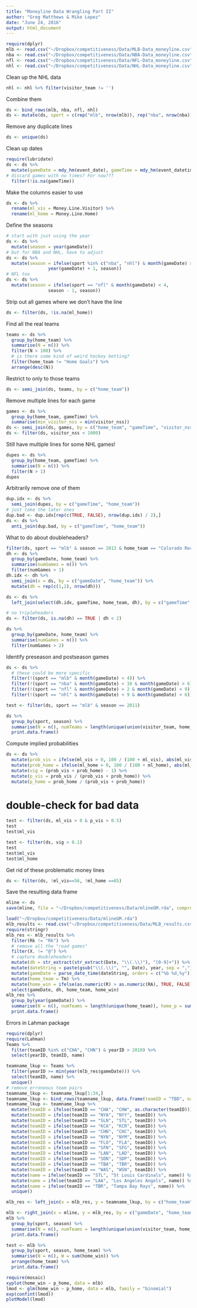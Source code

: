 ```yaml
---
title: "Moneyline Data Wrangling Part II"
author: "Greg Matthews & Mike Lopez"
date: "June 24, 2016"
output: html_document
---
```


```r
require(dplyr)
mlb <- read.csv("~/Dropbox/competitiveness/Data/MLB-Data_moneyline.csv", stringsAsFactors = FALSE)
nba <- read.csv("~/Dropbox/competitiveness/Data/NBA-Data_moneyline.csv", stringsAsFactors = FALSE)
nfl <- read.csv("~/Dropbox/competitiveness/Data/NFL-Data_moneyline.csv", stringsAsFactors = FALSE)
nhl <- read.csv("~/Dropbox/competitiveness/Data/NHL-Data_moneyline.csv", stringsAsFactors = FALSE)
```

Clean up the NHL data

```r
nhl <- nhl %>% filter(visitor_team != '')
```

Combine them

```r
ds <- bind_rows(mlb, nba, nfl, nhl)
ds <- mutate(ds, sport = c(rep("mlb", nrow(mlb)), rep("nba", nrow(nba)), rep("nfl", nrow(nfl)), rep("nhl", nrow(nhl))))
```

Remove any duplicate lines

```r
ds <- unique(ds)
```

Clean up dates

```r
require(lubridate)
ds <- ds %>%
  mutate(gameDate = mdy_hm(event_date), gameTime = mdy_hm(event_datetime)) %>%
# discard games with no times? For now???
  filter(!is.na(gameTime))
```

Make the columns easier to use

```r
ds <- ds %>%
  rename(ml_vis = Money.Line.Visitor) %>%
  rename(ml_home = Money.Line.Home)
```

Define the seasons

```r
# start with just using the year
ds <- ds %>%
  mutate(season = year(gameDate))
# but for NBA and NHL, have to adjust
ds <- ds %>%
  mutate(season = ifelse(sport %in% c("nba", "nhl") & month(gameDate) > 7, 
                year(gameDate) + 1, season))
# NFL too
ds <- ds %>%
  mutate(season = ifelse(sport == "nfl" & month(gameDate) < 4, 
                season - 1, season))
```

Strip out all games where we don't have the line

```r
ds <- filter(ds, !is.na(ml_home))
```

Find all the real teams

```r
teams <- ds %>%
  group_by(home_team) %>%
  summarise(N = n()) %>%
  filter(N > 100) %>%
  # is there some kind of weird hockey betting?
  filter(home_team != "Home Goals") %>%
  arrange(desc(N))
```

Restrict to only to those teams

```r
ds <- semi_join(ds, teams, by = c("home_team"))
```


Remove multiple lines for each game

```r
games <- ds %>%
  group_by(home_team, gameTime) %>%
  summarise(min_visitor_nss = min(visitor_nss))
ds <- semi_join(ds, games, by = c("home_team", "gameTime", "visitor_nss" = "min_visitor_nss"))
ds <- filter(ds, visitor_nss < 1000)
```

Still have multiple lines for some NHL games!

```r
dupes <- ds %>%
  group_by(home_team, gameTime) %>%
  summarise(N = n()) %>%
  filter(N > 1)
dupes
```

Arbitrarily remove one of them

```r
dup.idx <- ds %>%
  semi_join(dupes, by = c("gameTime", "home_team"))
# just take the later ones
dup.bad <- dup.idx[rep(c(TRUE, FALSE), nrow(dup.idx) / 2),]
ds <- ds %>%
  anti_join(dup.bad, by = c("gameTime", "home_team"))
```


What to do about doubleheaders? 

```r
filter(ds, sport == "mlb" & season == 2013 & home_team == "Colorado Rockies" & month(gameDate) == 4 & day(gameDate) == 16) %>% print.data.frame()
dh <- ds %>%
  group_by(gameDate, home_team) %>%
  summarise(numGames = n()) %>%
  filter(numGames > 1)
dh.idx <- dh %>%
  semi_join(x = ds, by = c("gameDate", "home_team")) %>%
  mutate(dh = rep(c(1,2), nrow(dh)))

ds <- ds %>%
  left_join(select(dh.idx, gameTime, home_team, dh), by = c("gameTime", "home_team"))

# no tripleheaders
ds <- filter(ds, is.na(dh) == TRUE | dh < 2)

ds %>%
  group_by(gameDate, home_team) %>%
  summarise(numGames = n()) %>%
  filter(numGames > 2)
```

Identify preseason and postseason games

```r
ds <- ds %>%
  # these could be more specific
  filter(!(sport == "mlb" & month(gameDate) < 4)) %>%
  filter(!(sport == "nba" & month(gameDate) < 10 & month(gameDate) > 6)) %>%
  filter(!(sport == "nfl" & month(gameDate) > 2 & month(gameDate) < 9)) %>%
  filter(!(sport == "nhl" & month(gameDate) < 9 & month(gameDate) > 6))
```

```r
test <- filter(ds, sport == "mlb" & season == 2011)

ds %>%
  group_by(sport, season) %>%
  summarise(N = n(), numTeams = length(unique(union(visitor_team, home_team)))) %>%
  print.data.frame()
```


Compute implied probabilities

```r
ds <- ds %>%
  mutate(prob_vis = ifelse(ml_vis > 0, 100 / (100 + ml_vis), abs(ml_vis) / (100 + abs(ml_vis)))) %>%
  mutate(prob_home = ifelse(ml_home > 0, 100 / (100 + ml_home), abs(ml_home) / (100 + abs(ml_home)))) %>%
  mutate(vig = (prob_vis + prob_home) - 1) %>%
  mutate(p_vis = prob_vis / (prob_vis + prob_home)) %>%
  mutate(p_home = prob_home / (prob_vis + prob_home))
```

# double-check for bad data

```r
test <- filter(ds, ml_vis > 0 & p_vis > 0.5)
test
test$ml_vis

test <- filter(ds, vig > 0.1)
test
test$ml_vis
test$ml_home

```

Get rid of these problematic money lines 

```r
ds <- filter(ds, !ml_vis==56, !ml_home ==65)
```


Save the resulting data frame

```r
mline <- ds
save(mline, file = "~/Dropbox/competitiveness/Data/mlineGM.rda", compress = "xz")
```


```r
load("~/Dropbox/competitiveness/Data/mlineGM.rda")
mlb_results <- read.csv("~/Dropbox/competitiveness/Data/MLB_results.csv")
require(stringr)
mlb_res <- mlb_results %>%
  filter(Rk != "Rk") %>%
  # remove all the "road games"
  filter(X. != "@") %>%
  # capture doubleheaders
  mutate(dh = str_extract(str_extract(Date, "\\(.\\)"), "[0-9]+")) %>%
  mutate(dateString = paste(gsub("\\(.\\)", "", Date), year, sep = ",")) %>%
  mutate(gameDate = parse_date_time(dateString, orders = c("%b %d,%y"))) %>%
  mutate(home_team = Tm) %>%
  mutate(home_win = ifelse(as.numeric(R) > as.numeric(RA), TRUE, FALSE)) %>%
  select(gameDate, dh, home_team, home_win)
mlb_res %>%
  group_by(year(gameDate)) %>%
  summarise(N = n(), numTeams = length(unique(home_team)), home_p = sum(home_win) / n()) %>%
  print.data.frame()
```

Errors in Lahman package

```r
require(dplyr)
require(Lahman)
Teams %>%
  filter(teamID %in% c("CHA", "CHN") & yearID > 2010) %>%
  select(yearID, teamID, name)
```

```r
teamname_lkup <- Teams %>%
  filter(yearID >= min(year(mlb_res$gameDate))) %>%
  select(teamID, name) %>%
  unique()
# remove erroneous team pairs
teamname_lkup <- teamname_lkup[1:34,]
teamname_lkup <- bind_rows(teamname_lkup, data.frame(teamID = "TBD", name = "Tampa Bay Rays"))
teamname_lkup <- teamname_lkup %>%
  mutate(teamID = ifelse(teamID == "CHA", "CHW", as.character(teamID))) %>%
  mutate(teamID = ifelse(teamID == "NYA", "NYY", teamID)) %>%
  mutate(teamID = ifelse(teamID == "SLN", "STL", teamID)) %>%
  mutate(teamID = ifelse(teamID == "KCA", "KCR", teamID)) %>%
  mutate(teamID = ifelse(teamID == "CHN", "CHC", teamID)) %>%
  mutate(teamID = ifelse(teamID == "NYN", "NYM", teamID)) %>%
  mutate(teamID = ifelse(teamID == "FLO", "FLA", teamID)) %>%
  mutate(teamID = ifelse(teamID == "SFN", "SFG", teamID)) %>%
  mutate(teamID = ifelse(teamID == "LAN", "LAD", teamID)) %>%
  mutate(teamID = ifelse(teamID == "SDN", "SDP", teamID)) %>%
  mutate(teamID = ifelse(teamID == "TBA", "TBR", teamID)) %>%
  mutate(teamID = ifelse(teamID == "WAS", "WSN", teamID)) %>%
  mutate(name = ifelse(teamID == "STL", "St Louis Cardinals", name)) %>%
  mutate(name = ifelse(teamID == "LAA", "Los Angeles Angels", name)) %>%
  mutate(name = ifelse(teamID == "TBR", "Tampa Bay Rays", name)) %>%
  unique()

mlb_res <- left_join(x = mlb_res, y = teamname_lkup, by = c("home_team" = "teamID"))
```

```r
mlb <- right_join(x = mline, y = mlb_res, by = c("gameDate", "home_team" = "name"))
mlb %>%
  group_by(sport, season) %>%
  summarise(N = n(), numTeams = length(unique(union(visitor_team, home_team)))) %>%
  print.data.frame()

test <- mlb %>%
  group_by(sport, season, home_team) %>%
  summarise(N = n(), W = sum(home_win)) %>%
  arrange(home_team) %>%
  print.data.frame()
```

```r
require(mosaic)
xyplot(home_win ~ p_home, data = mlb)
lmod <- glm(home_win ~ p_home, data = mlb, family = "binomial")
exp(confint(lmod))
plotModel(lmod)
```
